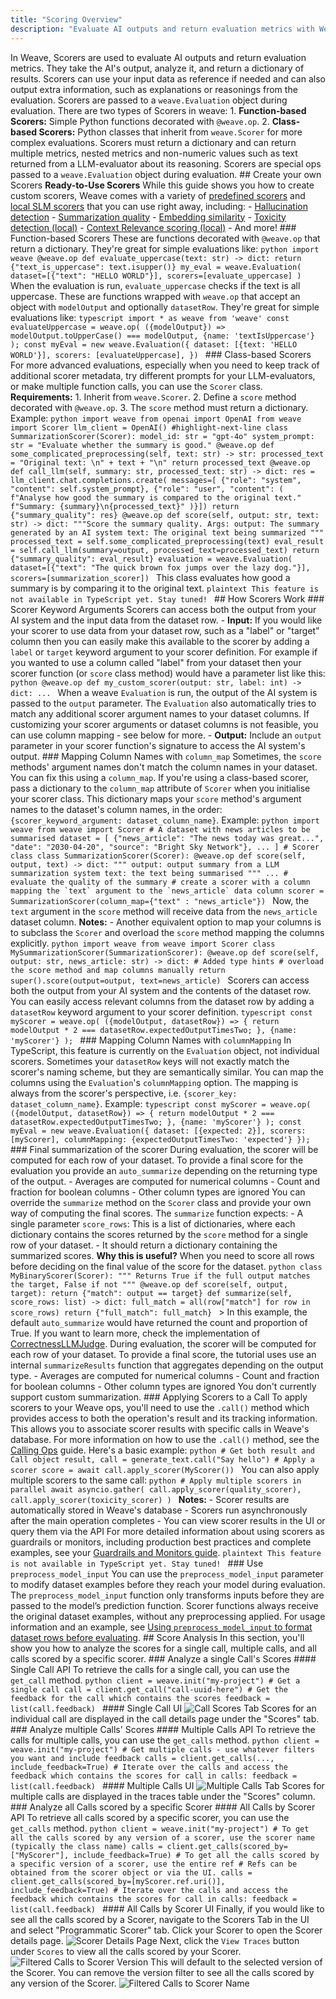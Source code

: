 ```yaml
---
title: "Scoring Overview"
description: "Evaluate AI outputs and return evaluation metrics with Weave Scorers"
---
```

In Weave, Scorers are used to evaluate AI outputs and return evaluation metrics. They take the AI's output, analyze it, and return a dictionary of results. Scorers can use your input data as reference if needed and can also output extra information, such as explanations or reasonings from the evaluation. <Tabs> <Tab title="Python"> Scorers are passed to a `weave.Evaluation` object during evaluation. There are two types of Scorers in weave: 1. **Function-based Scorers:** Simple Python functions decorated with `@weave.op`. 2. **Class-based Scorers:** Python classes that inherit from `weave.Scorer` for more complex evaluations. Scorers must return a dictionary and can return multiple metrics, nested metrics and non-numeric values such as text returned from a LLM-evaluator about its reasoning. </Tab> <Tab title="TypeScript"> Scorers are special ops passed to a `weave.Evaluation` object during evaluation. </Tab> </Tabs> ## Create your own Scorers <Tip> **Ready-to-Use Scorers** While this guide shows you how to create custom scorers, Weave comes with a variety of [predefined scorers](./builtin_scorers.mdx) and [local SLM scorers](./weave_local_scorers.mdx) that you can use right away, including: - [Hallucination detection](./builtin_scorers.mdx#hallucinationfreescorer) - [Summarization quality](./builtin_scorers.mdx#summarizationscorer) - [Embedding similarity](./builtin_scorers.mdx#embeddingsimilarityscorer) - [Toxicity detection (local)](./weave_local_scorers.md#weavetoxicityscorerv1) - [Context Relevance scoring (local)](./weave_local_scorers.md#weavecontextrelevancescorerv1) - And more! </Tip> ### Function-based Scorers <Tabs> <Tab title="Python"> These are functions decorated with `@weave.op` that return a dictionary. They're great for simple evaluations like: ```python import weave @weave.op def evaluate_uppercase(text: str) -> dict: return {"text_is_uppercase": text.isupper()} my_eval = weave.Evaluation( dataset=[{"text": "HELLO WORLD"}], scorers=[evaluate_uppercase] ) ``` When the evaluation is run, `evaluate_uppercase` checks if the text is all uppercase. </Tab> <Tab title="TypeScript"> These are functions wrapped with `weave.op` that accept an object with `modelOutput` and optionally `datasetRow`. They're great for simple evaluations like: ```typescript import * as weave from 'weave' const evaluateUppercase = weave.op( ({modelOutput}) => modelOutput.toUpperCase() === modelOutput, {name: 'textIsUppercase'} ); const myEval = new weave.Evaluation({ dataset: [{text: 'HELLO WORLD'}], scorers: [evaluateUppercase], }) ``` </Tab> </Tabs> ### Class-based Scorers <Tabs> <Tab title="Python"> For more advanced evaluations, especially when you need to keep track of additional scorer metadata, try different prompts for your LLM-evaluators, or make multiple function calls, you can use the `Scorer` class. **Requirements:** 1. Inherit from `weave.Scorer`. 2. Define a `score` method decorated with `@weave.op`. 3. The `score` method must return a dictionary. Example: ```python import weave from openai import OpenAI from weave import Scorer llm_client = OpenAI() #highlight-next-line class SummarizationScorer(Scorer): model_id: str = "gpt-4o" system_prompt: str = "Evaluate whether the summary is good." @weave.op def some_complicated_preprocessing(self, text: str) -> str: processed_text = "Original text: \n" + text + "\n" return processed_text @weave.op def call_llm(self, summary: str, processed_text: str) -> dict: res = llm_client.chat.completions.create( messages=[ {"role": "system", "content": self.system_prompt}, {"role": "user", "content": ( f"Analyse how good the summary is compared to the original text." f"Summary: {summary}\n{processed_text}" )}]) return {"summary_quality": res} @weave.op def score(self, output: str, text: str) -> dict: """Score the summary quality. Args: output: The summary generated by an AI system text: The original text being summarized """ processed_text = self.some_complicated_preprocessing(text) eval_result = self.call_llm(summary=output, processed_text=processed_text) return {"summary_quality": eval_result} evaluation = weave.Evaluation( dataset=[{"text": "The quick brown fox jumps over the lazy dog."}], scorers=[summarization_scorer]) ``` This class evaluates how good a summary is by comparing it to the original text. </Tab> <Tab title="TypeScript"> ```plaintext This feature is not available in TypeScript yet. Stay tuned! ``` </Tab> </Tabs> ## How Scorers Work ### Scorer Keyword Arguments <Tabs> <Tab title="Python"> Scorers can access both the output from your AI system and the input data from the dataset row. - **Input:** If you would like your scorer to use data from your dataset row, such as a "label" or "target" column then you can easily make this available to the scorer by adding a `label` or `target` keyword argument to your scorer definition. For example if you wanted to use a column called "label" from your dataset then your scorer function (or `score` class method) would have a parameter list like this: ```python @weave.op def my_custom_scorer(output: str, label: int) -> dict: ... ``` When a weave `Evaluation` is run, the output of the AI system is passed to the `output` parameter. The `Evaluation` also automatically tries to match any additional scorer argument names to your dataset columns. If customizing your scorer arguments or dataset columns is not feasible, you can use column mapping - see below for more. - **Output:** Include an `output` parameter in your scorer function's signature to access the AI system's output. ### Mapping Column Names with `column_map` Sometimes, the `score` methods' argument names don't match the column names in your dataset. You can fix this using a `column_map`. If you're using a class-based scorer, pass a dictionary to the `column_map` attribute of `Scorer` when you initialise your scorer class. This dictionary maps your `score` method's argument names to the dataset's column names, in the order: `{scorer_keyword_argument: dataset_column_name}`. Example: ```python import weave from weave import Scorer # A dataset with news articles to be summarised dataset = [ {"news_article": "The news today was great...", "date": "2030-04-20", "source": "Bright Sky Network"}, ... ] # Scorer class class SummarizationScorer(Scorer): @weave.op def score(self, output, text) -> dict: """ output: output summary from a LLM summarization system text: the text being summarised """ ... # evaluate the quality of the summary # create a scorer with a column mapping the `text` argument to the `news_article` data column scorer = SummarizationScorer(column_map={"text" : "news_article"}) ``` Now, the `text` argument in the `score` method will receive data from the `news_article` dataset column. **Notes:** - Another equivalent option to map your columns is to subclass the `Scorer` and overload the `score` method mapping the columns explicitly. ```python import weave from weave import Scorer class MySummarizationScorer(SummarizationScorer): @weave.op def score(self, output: str, news_article: str) -> dict: # Added type hints # overload the score method and map columns manually return super().score(output=output, text=news_article) ``` </Tab> <Tab title="TypeScript"> Scorers can access both the output from your AI system and the contents of the dataset row. You can easily access relevant columns from the dataset row by adding a `datasetRow` keyword argument to your scorer definition. ```typescript const myScorer = weave.op( ({modelOutput, datasetRow}) => { return modelOutput * 2 === datasetRow.expectedOutputTimesTwo; }, {name: 'myScorer'} ); ``` ### Mapping Column Names with `columnMapping` <Warning> In TypeScript, this feature is currently on the `Evaluation` object, not individual scorers. </Warning> Sometimes your `datasetRow` keys will not exactly match the scorer's naming scheme, but they are semantically similar. You can map the columns using the `Evaluation`'s `columnMapping` option. The mapping is always from the scorer's perspective, i.e. `{scorer_key: dataset_column_name}`. Example: ```typescript const myScorer = weave.op( ({modelOutput, datasetRow}) => { return modelOutput * 2 === datasetRow.expectedOutputTimesTwo; }, {name: 'myScorer'} ); const myEval = new weave.Evaluation({ dataset: [{expected: 2}], scorers: [myScorer], columnMapping: {expectedOutputTimesTwo: 'expected'} }); ``` </Tab> </Tabs> ### Final summarization of the scorer <Tabs> <Tab title="Python"> During evaluation, the scorer will be computed for each row of your dataset. To provide a final score for the evaluation you provide an `auto_summarize` depending on the returning type of the output. - Averages are computed for numerical columns - Count and fraction for boolean columns - Other column types are ignored You can override the `summarize` method on the `Scorer` class and provide your own way of computing the final scores. The `summarize` function expects: - A single parameter `score_rows`: This is a list of dictionaries, where each dictionary contains the scores returned by the `score` method for a single row of your dataset. - It should return a dictionary containing the summarized scores. **Why this is useful?** When you need to score all rows before deciding on the final value of the score for the dataset. ```python class MyBinaryScorer(Scorer): """ Returns True if the full output matches the target, False if not """ @weave.op def score(self, output, target): return {"match": output == target} def summarize(self, score_rows: list) -> dict: full_match = all(row["match"] for row in score_rows) return {"full_match": full_match} ``` > In this example, the default `auto_summarize` would have returned the count and proportion of True. If you want to learn more, check the implementation of [CorrectnessLLMJudge](/tutorial-rag#optional-defining-a-scorer-class). </Tab> <Tab title="TypeScript"> During evaluation, the scorer will be computed for each row of your dataset. To provide a final score, the tutorial uses use an internal `summarizeResults` function that aggregates depending on the output type. - Averages are computed for numerical columns - Count and fraction for boolean columns - Other column types are ignored You don't currently support custom summarization. </Tab> </Tabs> ### Applying Scorers to a Call To apply scorers to your Weave ops, you'll need to use the `.call()` method which provides access to both the operation's result and its tracking information. This allows you to associate scorer results with specific calls in Weave's database. For more information on how to use the `.call()` method, see the [Calling Ops](../tracking/tracing#calling-ops#getting-a-handle-to-the-call-object-during-execution) guide. <Tabs> <Tab title="Python"> Here's a basic example: ```python # Get both result and Call object result, call = generate_text.call("Say hello") # Apply a scorer score = await call.apply_scorer(MyScorer()) ``` You can also apply multiple scorers to the same call: ```python # Apply multiple scorers in parallel await asyncio.gather( call.apply_scorer(quality_scorer), call.apply_scorer(toxicity_scorer) ) ``` **Notes:** - Scorer results are automatically stored in Weave's database - Scorers run asynchronously after the main operation completes - You can view scorer results in the UI or query them via the API For more detailed information about using scorers as guardrails or monitors, including production best practices and complete examples, see your [Guardrails and Monitors guide](./guardrails_and_monitors.mdx). </Tab> <Tab title="TypeScript"> ```plaintext This feature is not available in TypeScript yet. Stay tuned! ``` </Tab> </Tabs> ### Use `preprocess_model_input` You can use the `preprocess_model_input` parameter to modify dataset examples before they reach your model during evaluation. <Important> The `preprocess_model_input` function only transforms inputs before they are passed to the model’s prediction function. Scorer functions always receive the original dataset examples, without any preprocessing applied. </Important> For usage information and an example, see [Using `preprocess_model_input` to format dataset rows before evaluating](../core-types/evaluations.md#using-preprocess_model_input-to-format-dataset-rows-before-evaluating). ## Score Analysis In this section, you'll show you how to analyze the scores for a single call, multiple calls, and all calls scored by a specific scorer. ### Analyze a single Call's Scores #### Single Call API To retrieve the calls for a single call, you can use the `get_call` method. ```python client = weave.init("my-project") # Get a single call call = client.get_call("call-uuid-here") # Get the feedback for the call which contains the scores feedback = list(call.feedback) ``` #### Single Call UI ![Call Scores Tab](./img/call_scores_tab.png) Scores for an individual call are displayed in the call details page under the "Scores" tab. ### Analyze multiple Calls' Scores #### Multiple Calls API To retrieve the calls for multiple calls, you can use the `get_calls` method. ```python client = weave.init("my-project") # Get multiple calls - use whatever filters you want and include feedback calls = client.get_calls(..., include_feedback=True) # Iterate over the calls and access the feedback which contains the scores for call in calls: feedback = list(call.feedback) ``` #### Multiple Calls UI ![Multiple Calls Tab](./img/traces_table_scores.png) Scores for multiple calls are displayed in the traces table under the "Scores" column. ### Analyze all Calls scored by a specific Scorer #### All Calls by Scorer API To retrieve all calls scored by a specific scorer, you can use the `get_calls` method. ```python client = weave.init("my-project") # To get all the calls scored by any version of a scorer, use the scorer name (typically the class name) calls = client.get_calls(scored_by=["MyScorer"], include_feedback=True) # To get all the calls scored by a specific version of a scorer, use the entire ref # Refs can be obtained from the scorer object or via the UI. calls = client.get_calls(scored_by=[myScorer.ref.uri()], include_feedback=True) # Iterate over the calls and access the feedback which contains the scores for call in calls: feedback = list(call.feedback) ``` #### All Calls by Scorer UI Finally, if you would like to see all the calls scored by a Scorer, navigate to the Scorers Tab in the UI and select "Programmatic Scorer" tab. Click your Scorer to open the Scorer details page. ![Scorer Details Page](./img/scorer_detail_page.png) Next, click the `View Traces` button under `Scores` to view all the calls scored by your Scorer. ![Filtered Calls to Scorer Version](./img/filtered_calls_to_scorer_version.png) This will default to the selected version of the Scorer. You can remove the version filter to see all the calls scored by any version of the Scorer. ![Filtered Calls to Scorer Name](./img/filtered_calls_scorer_name.png)